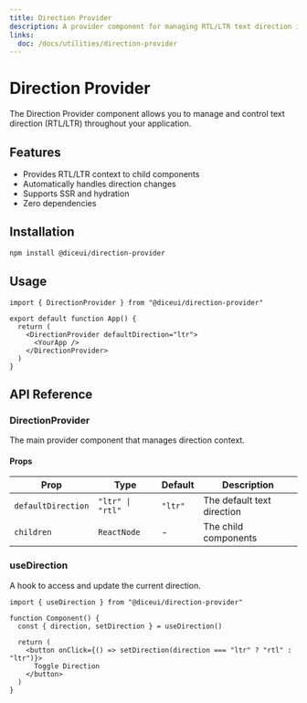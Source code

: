 ```yaml
---
title: Direction Provider
description: A provider component for managing RTL/LTR text direction in your application.
links:
  doc: /docs/utilities/direction-provider
---
```


# Direction Provider

The Direction Provider component allows you to manage and control text direction (RTL/LTR) throughout your application.

## Features

- Provides RTL/LTR context to child components
- Automatically handles direction changes
- Supports SSR and hydration
- Zero dependencies

## Installation

```bash
npm install @diceui/direction-provider
```

## Usage

```tsx
import { DirectionProvider } from "@diceui/direction-provider"

export default function App() {
  return (
    <DirectionProvider defaultDirection="ltr">
      <YourApp />
    </DirectionProvider>
  )
}
```

## API Reference

### DirectionProvider

The main provider component that manages direction context.

#### Props

| Prop | Type | Default | Description |
| --- | --- | --- | --- |
| `defaultDirection` | `"ltr" \| "rtl"` | `"ltr"` | The default text direction |
| `children` | `ReactNode` | - | The child components |

### useDirection

A hook to access and update the current direction.

```tsx
import { useDirection } from "@diceui/direction-provider"

function Component() {
  const { direction, setDirection } = useDirection()
  
  return (
    <button onClick={() => setDirection(direction === "ltr" ? "rtl" : "ltr")}>
      Toggle Direction
    </button>
  )
}
``` 
